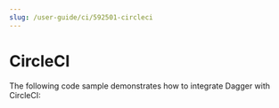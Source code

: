 ```yaml
---
slug: /user-guide/ci/592501-circleci
---
```


# CircleCI

The following code sample demonstrates how to integrate Dagger with CircleCI:

```yaml title=".circleci/config.yml" file=./snippets/circle.yml
```

